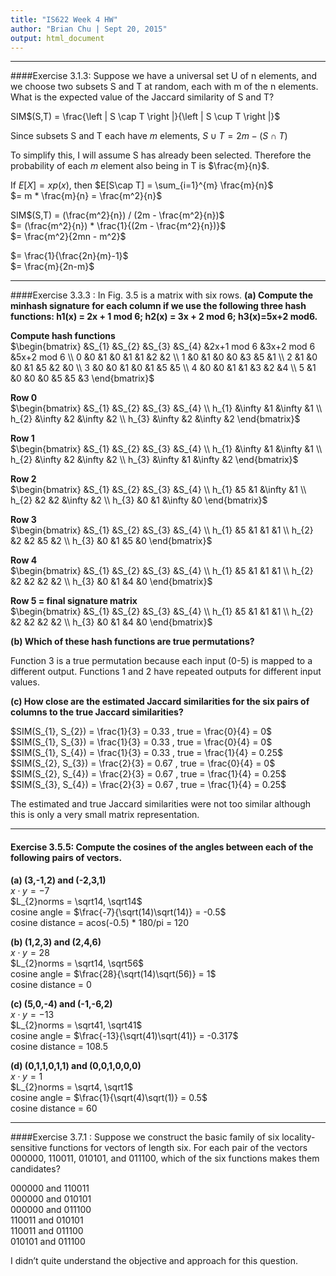 ```yaml
---
title: "IS622 Week 4 HW"
author: "Brian Chu | Sept 20, 2015"
output: html_document
---
```


****

####Exercise 3.1.3: Suppose we have a universal set U of n elements, and we choose two subsets S and T at random, each with m of the n elements. What is the expected value of the Jaccard similarity of S and T?

SIM$(S,T) = \frac{\left | S \cap T \right |}{\left | S \cup T \right |}$  
  
Since subsets S and T each have $m$ elements, $S\cup T = 2m - (S\cap T)$   

To simplify this, I will assume S has already been selected. Therefore the probability of each $m$ element also being in T is $\frac{m}{n}$.  
  
If $E[X] = xp(x)$, then $E[S\cap T] = \sum_{i=1}^{m} \frac{m}{n}$  
$= m * \frac{m}{n} = \frac{m^2}{n}$    
  
SIM$(S,T) = (\frac{m^2}{n})  /  (2m - \frac{m^2}{n})$  
$= (\frac{m^2}{n})  * \frac{1}{(2m - \frac{m^2}{n})}$  
$= \frac{m^2}{2mn - m^2}$  
  
$= \frac{1}{\frac{2n}{m}-1}$  
$= \frac{m}{2n-m}$  
  

****  
####Exercise 3.3.3 : In Fig. 3.5 is a matrix with six rows.
**(a) Compute the minhash signature for each column if we use the following three hash functions: h1(x) = 2x + 1 mod 6; h2(x) = 3x + 2 mod 6; h3(x)=5x+2 mod6.**  
  
**Compute hash functions**  
$\begin{bmatrix}  &S_{1} &S_{2}  &S_{3} &S_{4} &2x+1 mod 6 &3x+2 mod 6  &5x+2 mod 6 \\ 0 &0  &1  &0  &1  &1  &2  &2 \\ 1 &0  &1  &0  &0  &3  &5  &1 \\ 2 &1  &0  &0  &1  &5  &2  &0 \\ 3 &0  &0  &1  &0  &1  &5  &5 \\ 4 &0  &0  &1  &1  &3  &2  &4 \\ 5 &1  &0  &0  &0  &5  &5  &3 \end{bmatrix}$  
  
  
**Row 0**  
$\begin{bmatrix} &S_{1} &S_{2}  &S_{3} &S_{4} \\  h_{1} &\infty  &1  &\infty  &1 \\ h_{2} &\infty  &2  &\infty  &2 \\ h_{3} &\infty  &2  &\infty  &2 \end{bmatrix}$  
  
  
**Row 1**      
$\begin{bmatrix} &S_{1} &S_{2}  &S_{3} &S_{4} \\  h_{1} &\infty  &1  &\infty  &1 \\ h_{2} &\infty  &2  &\infty  &2 \\ h_{3} &\infty  &1  &\infty  &2 \end{bmatrix}$  
  
  
**Row 2**   
$\begin{bmatrix} &S_{1} &S_{2}  &S_{3} &S_{4} \\  h_{1} &5  &1  &\infty  &1 \\ h_{2} &2  &2  &\infty  &2 \\ h_{3} &0  &1  &\infty  &0 \end{bmatrix}$  
  
  
**Row 3**  
$\begin{bmatrix} &S_{1} &S_{2}  &S_{3} &S_{4} \\  h_{1} &5  &1  &1  &1 \\ h_{2} &2  &2  &5  &2 \\ h_{3} &0  &1  &5  &0 \end{bmatrix}$  
  
  
**Row 4**  
$\begin{bmatrix} &S_{1} &S_{2}  &S_{3} &S_{4} \\  h_{1} &5  &1  &1  &1 \\ h_{2} &2  &2  &2  &2 \\ h_{3} &0  &1  &4  &0 \end{bmatrix}$  
  
  
**Row 5 = final signature matrix**  
$\begin{bmatrix} &S_{1} &S_{2}  &S_{3} &S_{4} \\  h_{1} &5  &1  &1  &1 \\ h_{2} &2  &2  &2  &2 \\ h_{3} &0  &1  &4  &0 \end{bmatrix}$  
  
  
**(b) Which of these hash functions are true permutations?**  
  
Function 3 is a true permutation because each input (0-5) is mapped to a different output. Functions 1 and 2 have repeated outputs for different input values.  
  
    
**(c) How close are the estimated Jaccard similarities for the six pairs of columns to the true Jaccard similarities?**  
  
$SIM(S_{1}, S_{2}) = \frac{1}{3} = 0.33 , true = \frac{0}{4} = 0$     
$SIM(S_{1}, S_{3}) = \frac{1}{3} = 0.33 , true = \frac{0}{4} = 0$  
$SIM(S_{1}, S_{4}) = \frac{1}{3} = 0.33 , true = \frac{1}{4} = 0.25$  
$SIM(S_{2}, S_{3}) = \frac{2}{3} = 0.67 , true = \frac{0}{4} = 0$  
$SIM(S_{2}, S_{4}) = \frac{2}{3} = 0.67 , true = \frac{1}{4} = 0.25$  
$SIM(S_{3}, S_{4}) = \frac{2}{3} = 0.67 , true = \frac{1}{4} = 0.25$  
  
The estimated and true Jaccard similarities were not too similar although this is only a very small matrix representation.  
  
****
#### Exercise 3.5.5: Compute the cosines of the angles between each of the following pairs of vectors.
**(a) (3,-1,2) and (-2,3,1)**  
$x \cdot y = -7$    
$L_{2}norms = \sqrt14, \sqrt14$  
cosine angle = $\frac{-7}{\sqrt(14)\sqrt(14)} = -0.5$  
cosine distance = acos(-0.5) * 180/pi = 120  
  
**(b) (1,2,3) and (2,4,6)**  
$x \cdot y = 28$    
$L_{2}norms = \sqrt14, \sqrt56$  
cosine angle = $\frac{28}{\sqrt(14)\sqrt(56)} = 1$  
cosine distance = 0  
  
**(c) (5,0,-4) and (-1,-6,2)**  
$x \cdot y = -13$    
$L_{2}norms = \sqrt41, \sqrt41$  
cosine angle = $\frac{-13}{\sqrt(41)\sqrt(41)} = -0.317$  
cosine distance = 108.5  
  
**(d) (0,1,1,0,1,1) and (0,0,1,0,0,0)**  
$x \cdot y = 1$    
$L_{2}norms = \sqrt4, \sqrt1$  
cosine angle = $\frac{1}{\sqrt(4)\sqrt(1)} = 0.5$  
cosine distance = 60  
  
****
####Exercise 3.7.1 : Suppose we construct the basic family of six locality-sensitive functions for vectors of length six. For each pair of the vectors 000000, 110011, 010101, and 011100, which of the six functions makes them candidates?  
  
000000 and 110011  
000000 and 010101  
000000 and 011100  
110011 and 010101  
110011 and 011100  
010101 and 011100  
  
I didn't quite understand the objective and approach for this question. 
  
